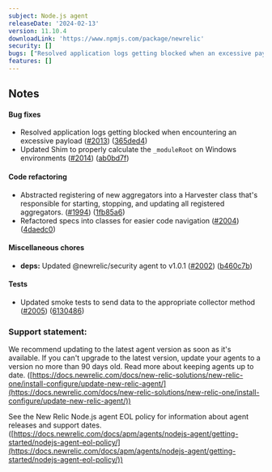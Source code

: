 ```yaml
---
subject: Node.js agent
releaseDate: '2024-02-13'
version: 11.10.4
downloadLink: 'https://www.npmjs.com/package/newrelic'
security: []
bugs: ["Resolved application logs getting blocked when an excessive payload is encountered","Updated Shim to properly calculate the _moduleRoot on windows environments"]
features: []
---
```


## Notes

#### Bug fixes

* Resolved application logs getting blocked when encountering an excessive payload ([#2013](https://github.com/newrelic/node-newrelic/pull/2013)) ([365ded4](https://github.com/newrelic/node-newrelic/commit/365ded432b7781ee9c896bf0e067dac8cc2c45cc))
* Updated Shim to properly calculate the `_moduleRoot` on Windows environments ([#2014](https://github.com/newrelic/node-newrelic/pull/2014)) ([ab0bd7f](https://github.com/newrelic/node-newrelic/commit/ab0bd7f87a5ed6ea38f51f068a2fc066af8f8d74))

#### Code refactoring

* Abstracted registering of new aggregators into a Harvester class that's responsible for starting, stopping, and updating all registered aggregators. ([#1994](https://github.com/newrelic/node-newrelic/pull/1994)) ([1fb85a6](https://github.com/newrelic/node-newrelic/commit/1fb85a6f97c522ce2951911c670fcbddaa218049))
* Refactored specs into classes for easier code navigation ([#2004](https://github.com/newrelic/node-newrelic/pull/2004)) ([4daedc0](https://github.com/newrelic/node-newrelic/commit/4daedc08c707bec22056466ef15a45b50f20026f))

#### Miscellaneous chores

* **deps:** Updated @newrelic/security agent to v1.0.1 ([#2002](https://github.com/newrelic/node-newrelic/pull/2002)) ([b460c7b](https://github.com/newrelic/node-newrelic/commit/b460c7be589dd6fa801285b756bf66f62e0f10aa))

#### Tests

* Updated smoke tests to send data to the appropriate collector method ([#2005](https://github.com/newrelic/node-newrelic/pull/2005)) ([6130486](https://github.com/newrelic/node-newrelic/commit/6130486514268b02f68dccceb9b1e29d1e99c78e))

### Support statement:

We recommend updating to the latest agent version as soon as it's available. If you can't upgrade to the latest version, update your agents to a version no more than 90 days old. Read more about keeping agents up to date. ([https://docs.newrelic.com/docs/new-relic-solutions/new-relic-one/install-configure/update-new-relic-agent/](https://docs.newrelic.com/docs/new-relic-solutions/new-relic-one/install-configure/update-new-relic-agent/))

See the New Relic Node.js agent EOL policy for information about agent releases and support dates. ([https://docs.newrelic.com/docs/apm/agents/nodejs-agent/getting-started/nodejs-agent-eol-policy/](https://docs.newrelic.com/docs/apm/agents/nodejs-agent/getting-started/nodejs-agent-eol-policy/))
